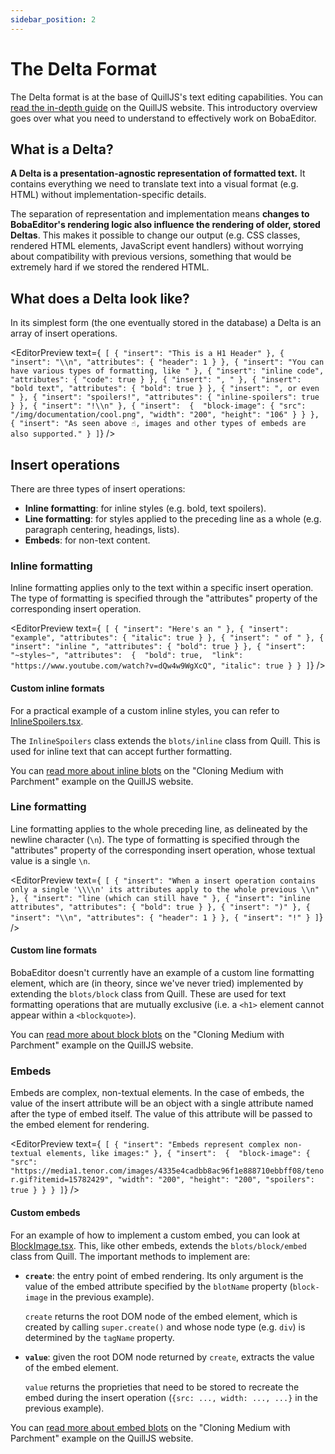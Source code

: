 ```yaml
---
sidebar_position: 2
---
```



# The Delta Format

The Delta format is at the base of QuillJS's text editing capabilities. You can [read the in-depth guide](https://quilljs.com/docs/delta/) on the QuillJS website. This introductory overview goes over what you need to understand to effectively work on BobaEditor.

## What is a Delta?

**A Delta is a presentation-agnostic representation of formatted text.** It contains everything we need to translate text into a visual format (e.g. HTML) without implementation-specific details.

The separation of representation and implementation means **changes to BobaEditor's rendering logic also influence the rendering of older, stored Deltas**. This makes it possible to change our output (e.g. CSS classes, rendered HTML elements, JavaScript event handlers) without worrying about compatibility with previous versions, something that would be extremely hard if we stored the rendered HTML.

## What does a Delta look like?

In its simplest form (the one eventually stored in the database) a Delta is an array of insert operations.

<EditorPreview
  text={`
[
    { "insert": "This is a H1 Header" },
    { "insert": "\\n", "attributes": { "header": 1 } },
    { "insert": "You can have various types of formatting, like " },
    { "insert": "inline code", "attributes": { "code": true } },
    { "insert": ", " },
    { "insert": "bold text", "attributes": { "bold": true } },
    { "insert": ", or even " },
    { "insert": "spoilers!", "attributes": { "inline-spoilers": true } },
    { "insert": "!\\n" },
    { "insert": 
      { 
        "block-image": {
          "src": "/img/documentation/cool.png",
          "width": "200",
          "height": "106"
        }
      }
    },
    { "insert": "As seen above ☝️, images and other types of embeds are also supported." }
]`}
/>

## Insert operations

There are three types of insert operations:

- **Inline formatting**: for inline styles (e.g. bold, text spoilers).
- **Line formatting**: for styles applied to the preceding line as a whole (e.g. paragraph centering, headings, lists).
- **Embeds**: for non-text content.

### Inline formatting

Inline formatting applies only to the text within a specific insert operation. The type of formatting is specified through the "attributes" property of the corresponding insert operation.

<EditorPreview
  text={`
[
    { "insert": "Here's an " },
    { "insert": "example", "attributes": { "italic": true } },
    { "insert": " of " },
    { "insert": "inline ", "attributes": { "bold": true } },
    { "insert": "~styles~", "attributes": 
        { 
          "bold": true, 
          "link": "https://www.youtube.com/watch?v=dQw4w9WgXcQ",
          "italic": true
        }
    }
]`}
/>

#### Custom inline formats

For a practical example of a custom inline styles, you can refer to [InlineSpoilers.tsx](https://github.com/essential-randomness/boba-editor/blob/master/src/custom-nodes/InlineSpoilers.ts).

The `InlineSpoilers` class extends the `blots/inline` class from Quill. This is used for inline text that can accept further formatting.

You can [read more about inline blots](https://quilljs.com/guides/cloning-medium-with-parchment/#basic-formatting) on the "Cloning Medium with Parchment" example on the QuillJS website.

### Line formatting

Line formatting applies to the whole preceding line, as delineated by the newline character (`\n`). The type of formatting is specified through the "attributes" property of the corresponding insert operation, whose textual value is a single `\n`.

<EditorPreview
  text={`
[
    { "insert": "When a insert operation contains only a single '\\\\n' its attributes apply to the whole previous \\n" },
    { "insert": "line (which can still have " },
    { "insert": "inline attributes", "attributes": { "bold": true } },
    { "insert": ")" },
    { "insert": "\\n", "attributes": { "header": 1 } },
    { "insert": "!" }
]`}
/>

#### Custom line formats

BobaEditor doesn't currently have an example of a custom line formatting element, which are (in theory, since we've never tried) implemented by extending the `blots/block` class from Quill. These are used for text formatting operations that are mutually exclusive (i.e. a `<h1>` element cannot appear within a `<blockquote>`).

You can [read more about block blots](https://quilljs.com/guides/cloning-medium-with-parchment/#blockquote-and-headers) on the "Cloning Medium with Parchment" example on the QuillJS website.

### Embeds

Embeds are complex, non-textual elements. In the case of embeds, the value of the insert attribute will be an object with a single attribute named after the type of embed itself. The value of this attribute will be passed to the embed element for rendering.

<EditorPreview
  text={`
[
    { "insert": "Embeds represent complex non-textual elements, like images:" },
    { "insert": 
      { 
        "block-image": {
          "src": "https://media1.tenor.com/images/4335e4cadbb8ac96f1e888710ebbff08/tenor.gif?itemid=15782429",
          "width": "200",
          "height": "200",
          "spoilers": true
        }
      }
    }
]`}
/>

#### Custom embeds

For an example of how to implement a custom embed, you can look at [BlockImage.tsx](https://github.com/essential-randomness/boba-editor/blob/master/src/custom-nodes/BlockImage.ts). This, like other embeds, extends the `blots/block/embed` class from Quill. The important methods to implement are:

- **`create`**: the entry point of embed rendering. Its only argument is the value of the embed attribute specified by the `blotName` property (`block-image` in the previous example).

  `create` returns the root DOM node of the embed element, which is created by calling `super.create()` and whose node type (e.g. `div`) is determined by the `tagName` property.

- **`value`**: given the root DOM node returned by `create`, extracts the value of the embed element.

  `value` returns the proprieties that need to be stored to recreate the embed during the insert operation (`{src: ..., width: ..., ...}` in the previous example).

You can [read more about embed blots](https://quilljs.com/guides/cloning-medium-with-parchment/#images) on the "Cloning Medium with Parchment" example on the QuillJS website.
